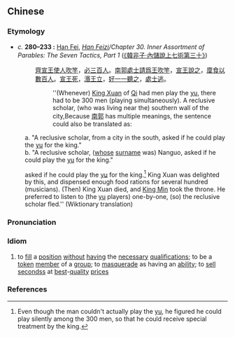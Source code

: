 {{also|滥竽充数}}
==Chinese==
{{zh-forms|s=滥竽充数|type=22}}

===Etymology===
* ''c.'' '''280–233 {{B.C.E.}}: ''' [[w:Han Fei|Han Fei]], ''[[w:Han Feizi (book)|Han Feizi]]/Chapter 30. Inner Assortment of Parables: The Seven Tactics, Part 1'' ([[:zh:s:韓非子#內儲說上七術第三十|《韓非子·內儲說上七術第三十》]])
*: [[齊宣王]][[使]][[人]][[吹]][[竽]]，[[必]][[三]][[百]][[人]]。[[南郭處士]][[請]][[爲]][[王]][[吹]][[竽]]，[[宣王]][[說]][[之]]，[[廩食]][[以]][[數]][[百]][[人]]。[[宣王]][[死]]，[[湣王]][[立]]，[[好]][[一一]][[聽]][[之]]，[[處士]][[逃]]。
*:: ''(Whenever) [[w:Qi_(state)#Replaced_House_of_Jiang|King Xuan]] of [[w:Qi (state)|Qi]] had men play the [[w:Yu (wind instrument)|yu]], there had to be 300 men (playing simultaneously). A reclusive scholar, (who was living near the) southern wall of the city,<ref>Because [[南郭]] has multiple meanings, the sentence could also be translated as:
: a. "A reclusive scholar, from a city in the south, asked if he could play the [[w:Yu (wind instrument)|yu]] for the king."
: b. "A reclusive scholar, ([[whose]] [[w:Chinese surname|surname]] was) Nanguo, asked if he could play the [[w:Yu (wind instrument)|yu]] for the king."</ref> asked if he could play the [[w:Yu (wind instrument)|yu]] for the king.<ref>Even though the man couldn't actually play the [[w:Yu (wind instrument)|yu]], he figured he could play silently among the 300 men, so that he could receive special treatment by the king.</ref> King Xuan was delighted by this, and dispensed enough food rations for several hundred (musicians). (Then) King Xuan died, and [[w:King Min of Qi|King Min]] took the throne. He preferred to listen to (the [[w:Yu (wind instrument)|yu]] players) one-by-one, (so) the reclusive scholar fled.'' (Wiktionary translation)

===Pronunciation===
{{zh-pron
|m=lànyúchōngshù
|c=laam6 jyu4 cung1 sou3
|cat=cy
}}

===Idiom===
{{zh-idiom}}

# to [[fill]] a [[position]] [[without]] [[having]] the [[necessary]] [[qualification]]s; to be a [[token]] [[member]] of a [[group]]; to [[masquerade]] as having an [[ability]]; to [[sell]] [[seconds]]s at [[best]]-[[quality]] [[price]]s

===References===
<references />